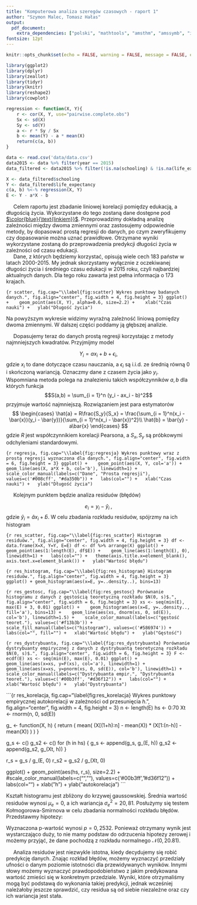 ```yaml
---
title: "Komputerowa analiza szeregów czasowych - raport 1"
author: "Szymon Malec, Tomasz Hałas"
output:
  pdf_document: 
    extra_dependencies: ["polski", "mathtools", "amsthm", "amssymb", "icomma", "upgreek", "xfrac", "scrextend", "float", "tabularx", "hyperref", "caption", "enumitem"]
fontsize: 12pt
---
```


\renewcommand{\figurename}{Wykres}
\renewcommand{\tablename}{Tablica}
\raggedbottom

```r
knitr::opts_chunk$set(echo = FALSE, warning = FALSE, message = FALSE, eval = TRUE, fig.pos = "H")
```

```r
library(ggplot2)
library(dplyr)
library(zeallot)
library(tidyr)
library(knitr)
library(reshape2)
library(cowplot)

regression <- function(X, Y){
    r <- cor(X, Y, use="pairwise.complete.obs")
    Sx <- sd(X)
    Sy <- sd(Y)
    a <- r * Sy / Sx
    b <- mean(Y) - a * mean(X)
    return(c(a, b))
}

data <- read.csv('data/data.csv')
data2015 <- data %>% filter(year == 2015)
data_filtered <- data2015 %>% filter(!is.na(schooling) & !is.na(life_expectancy))

X <- data_filtered$schooling
Y <- data_filtered$life_expectancy
c(a, b) %<-% regression(X, Y)
E <- Y - a*X - b
```




\section{Wstęp}
<!-- Akapit - 6 spacji -->
|      Celem raportu jest zbadanie liniowej korelacji pomiędzy edukacją, a długością życia. Wykorzystane do tego zostaną dane dostępne pod [$\color{blue}{\text{linkiem}}$](https://www.kaggle.com/datasets/kumarajarshi/life-expectancy-who?fbclid=IwAR2HtwUPyioM4tHmuae7B2owTUB8q3XlmpP12LbTM9NYDsi4qtaWGOYoNDE). Przeprowadzimy dokładną analizę zależności między dwoma zmiennymi oraz zastosujemy odpowiednie metody, by dopasować prostą regresji do danych, po czym zweryfikujemy czy dopasowanie można uznać prawidłowe. Otrzymane wyniki wykorzystane zostaną do przeprowadzenia predykcji długości życia w zależności od czasu edukacji.





\section{Opis danych}
|      Dane, z których będziemy korzystać, opisują wiele cech 183 państw w latach 2000-2015. My jednak skorzystamy wyłącznie z oczekiwanej długości życia i średniego czasu edukacji w 2015 roku, czyli najbardziej aktualnych danych. Dla tego roku zawarta jest pełna informacja o 173 krajach.

```{r scatter, fig.cap="\\label{fig:scatter} Wykres punktowy badanych danych.", fig.align="center", fig.width = 4, fig.height = 3}
ggplot() + 
  geom_point(aes(X, Y), alpha=0.6, size=2.2) + 
  xlab("Czas nauki") +
  ylab("Długość życia")
```

Na powyższym wykresie widzimy wyraźną zależność liniową pomiędzy dwoma zmiennymi. W dalszej części poddamy ją głębszej analizie.





\section{Statystyki}






\section{Regresja}
|      Dopasujemy teraz do danych prostą regresji korzystając z metody najmniejszych kwadratów. Przyjmijmy model
$$ Y_i = ax_i + b + \epsilon_i, $$
gdzie $x_i$ to dane dotyczące czasu nauczania, a $\epsilon_i$ są i.i.d. ze średnią równą 0 i skończoną wariancją. Oznaczmy dane z czasem życia jako $y_i$. Wspomniana metoda polega na znalezieniu takich współczynników $a, b$ dla których funkcja
$$S(a,b) = \sum_{i = 1}^n (y_i - ax_i - b)^2$$
przyjmuje wartość najmniejszą. Rozwiązaniem jest para estymatorów
$$
    \begin{cases}
      \hat{a} = R\frac{S_y}{S_x} = \frac{\sum_{i = 1}^n(x_i - \bar{x})(y_i - \bar{y})}{\sum_{i = 1}^n(x_i - \bar{x})^2}\\
      \hat{b} = \bar{y} - a\bar{x}
    \end{cases}
$$
gdzie $R$ jest współczynnikiem korelacji Pearsona, a $S_x, S_y$ są próbkowymi odchyleniami standardowymi.

```{r regresja, fig.cap="\\label{fig:regresja} Wykres punktowy wraz z prostą regresji wyznaczona dla danych.", fig.align="center", fig.width = 6, fig.height = 3}
ggplot() + 
  geom_point(aes(X, Y, col='a')) + 
  geom_line(aes(X, a*X + b, col='b'), linewidth=1) + 
  scale_color_manual(labels=c("Dane", "Prosta regresji"), values=c('#008cff', "#da350b")) +
  labs(col="") +
  xlab("Czas nauki") +
  ylab("Długość życia")
```





\section{Analiza residuów}

|      Kolejnym punktem będzie analiza residuów (błędów)
$$e_i = y_i - \hat{y}_i\;,$$
gdzie $\hat{y}_i = \hat{a}x_i + \hat{b}$. W celu zbadania rozkładu residuów, spójrzmy na ich histogram

```{r res_scatter, fig.cap="\\label{fig:res_scatter} Histogram residuów.", fig.align="center", fig.width = 4, fig.height = 3}
df <- data.frame(X=X, Y=Y, E=E)
df <- df %>% arrange(X)
ggplot() + 
  geom_point(aes(1:length(E), df$E)) + 
  geom_line(aes(1:length(E), 0), linewidth=1) +
  labs(col="") +
  theme(axis.title.x=element_blank(), axis.text.x=element_blank()) +
  ylab("Wartość błędu")
```

```{r res_histogram, fig.cap="\\label{fig:res_histogram} Histogram residuów.", fig.align="center", fig.width = 4, fig.height = 3}
ggplot() + geom_histogram(aes(x=E, y=..density..), bins=13)
```

```{r res_gestosc, fig.cap="\\label{fig:res_gestosc} Porównanie histogramu z danych z gęstością teoretyczną rozkładu $N(0, s)$.", fig.align="center", fig.width = 6, fig.height = 3}
xs <- seq(min(E), max(E) + 3, 0.01)
ggplot() + 
  geom_histogram(aes(x=E, y=..density.., fill='a'), bins=13) + 
  geom_line(aes(xs, dnorm(xs, 0, sd(E)), col='b'), linewidth=1.5) + 
  scale_color_manual(labels=c("gęstość teoret."), values=c('#f13b3b')) +
  scale_fill_manual(labels=c("histogram"), values=c('#586974')) +
  labs(col="", fill="") +
  xlab("Wartość błędu") +
  ylab("Gęstość")
```

```{r res_dystrybuanta, fig.cap="\\label{fig:res_dystrybuanta} Porównanie dystrybuanty empirycznej z danych z dystrybuantą teoretyczną rozkładu $N(0, s)$.", fig.align="center", fig.width = 6, fig.height = 3}
F <- ecdf(E)
xs <- seq(min(E), max(E), 0.01)
ggplot() + 
  geom_line(aes(x=xs, y=F(xs), col='a'), linewidth=1) + 
  geom_line(aes(x=xs, y=pnorm(xs, 0, sd(E)), col='b'), linewidth=1) +
  scale_color_manual(labels=c("Dystrybuanta empir.", "Dystrybuanta teoret."), values=c('#00b3ff', "#d36f12")) +
  labs(col="") +
  xlab("Wartość błędu") +
  ylab("Dystrybuanta")
```

```{r res_korelacja, fig.cap="\\label{fig:res_korelacja} Wykres punktowy empirycznej autokorelacji w zależności od przesunięcia $h$.", fig.align="center", fig.width = 4, fig.height = 3}
n <- length(E)
hs <- 0:70
Xt <- rnorm(n, 0, sd(E))

g_ <- function(X, h) {
    return ( mean( (X[(1+h):n] - mean(X)) * (X[1:(n-h)] - mean(X)) ) )
}

g_s <- c()
g_s2 <- c()
for (h in hs) {
    g_s <- append(g_s, g_(E, h))
    g_s2 <- append(g_s2, g_(Xt, h))
}

r_s = g_s / g_(E, 0)
r_s2 = g_s2 / g_(Xt, 0)

ggplot() + 
  geom_point(aes(hs, r_s), size=2.2) +
  #scale_color_manual(labels=c("", ""), values=c('#00b3ff', "#d36f12")) +
  labs(col="") +
  xlab("h") +
  ylab("autokorelacja")
```

Kształt histogramu jest zbliżony do krzywej gaussowskiej. Średnia wartość residuów wynosi $\mu_e = 0$, a ich wariancja $\sigma_e^2 = 20,81$. Posłużymy się testem Kołmogorowa-Smirnova w celu zbadania normalności rozkładu błędów. Przedstawmy hipotezy:

\begin{itemize}
\item $\mathcal{H}_0$: wartości residuów są z rozkładu normalnego $\mathcal{N}(0, 20.81)$
\item $\mathcal{H}_1$: wartości residuów nie są z rozkładu normalnego $\mathcal{N}(0, 20.81)$
\end{itemize}

Wyznaczona p-wartość wynosi $p = 0,2532$. Ponieważ otrzymany wynik jest wystarczająco duży, to nie mamy podstaw do odrzucenia hipotezy zerowej i możemy przyjąć, że dane pochodzą z rozkładu normalnego $\mathcal{N}(0, 20.81)$. 

|      Analiza residuów jest niezwykle istotna, kiedy decydujemy się robić predykcję danych. Znając rozkład błędów, możemy wyznaczyć przedziały ufności o danym poziomie istotności dla przewidywanych wyników. Innymi słowy możemy wyznaczyć prawdopodobieństwo z jakim predykowana wartość zmieści się w konkretnym przedziale. Wyniki, które otrzymaliśmy mogą być podstawą do wykonania takiej predykcji, jednak wcześniej należałoby jeszcze sprawdzić, czy residua są od siebie niezależne oraz czy ich wariancja jest stała.





\section{Przedziały ufności}





\section{Predykcja}

